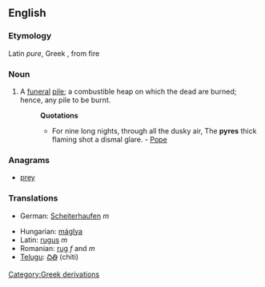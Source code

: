 ==English==
{{wikipedia}}
===Etymology===
Latin ''pure'', Greek , from fire

===Noun===
{{en-noun-reg}}

#A [[funeral]] [[pile]]; a combustible heap on which the dead are burned; hence, any pile to be burnt.
#:'''Quotations'''
#:*For nine long nights, through all the dusky air, The '''pyres''' thick flaming shot a dismal glare. - [[Pope]]

===Anagrams===
*[[prey]]

===Translations===
{{top}}
*German: [[Scheiterhaufen]] ''m''
{{mid}}
*Hungarian: [[máglya]]
*Latin: [[rugus]] ''m''
*Romanian: [[rug]] ''f'' and ''m''
*[[Telugu]]: [[చితి]] (chiti)
{{bottom}}

[[Category:Greek derivations]]